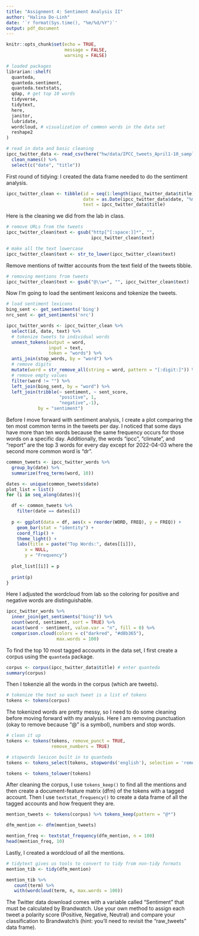 ```yaml
---
title: "Assignment 4: Sentiment Analysis II"
author: "Halina Do-Linh"
date: '`r format(Sys.time(), "%m/%d/%Y")`'
output: pdf_document
---
```


```r
knitr::opts_chunk$set(echo = TRUE,
                      message = FALSE,
                      warning = FALSE)

# loaded packages 
librarian::shelf(
  quanteda,
  quanteda.sentiment,
  quanteda.textstats,
  qdap, # get top 10 words
  tidyverse,
  tidytext,
  here,
  janitor,
  lubridate,
  wordcloud, # visualization of common words in the data set
  reshape2
)

# read in data and basic cleaning
ipcc_twitter_data <- read_csv(here("hw/data/IPCC_tweets_April1-10_sample.csv")) %>% 
  clean_names() %>% 
  select(c("date", "title"))
```

First round of tidying: I created the data frame needed to do the sentiment analysis.  

```r
ipcc_twitter_clean <- tibble(id = seq(1:length(ipcc_twitter_data$title)),
                             date = as.Date(ipcc_twitter_data$date, "%m/%d/%y"),
                             text = ipcc_twitter_data$title)
```

Here is the cleaning we did from the lab in class.

```r
# remove URLs from the tweets
ipcc_twitter_clean$text <- gsub("http[^[:space:]]*", "",
                                ipcc_twitter_clean$text)

# make all the text lowercase 
ipcc_twitter_clean$text <- str_to_lower(ipcc_twitter_clean$text)
```

Remove mentions of twitter accounts from the text field of the tweets tibble.

```r
# removing mentions from tweets 
ipcc_twitter_clean$text <- gsub("@\\w+", "", ipcc_twitter_clean$text)
```

Now I'm going to load the sentiment lexicons and tokenize the tweets.

```r
# load sentiment lexicons
bing_sent <- get_sentiments('bing')
nrc_sent <- get_sentiments('nrc')

ipcc_twitter_words <- ipcc_twitter_clean %>%
  select(id, date, text) %>%
  # tokenize tweets to individual words
  unnest_tokens(output = word,
                input = text,
                token = "words") %>%
  anti_join(stop_words, by = "word") %>%
  # remove digits
  mutate(word = str_remove_all(string = word, pattern = "[:digit:]")) %>%
  # remove empty values
  filter(word != "") %>%
  left_join(bing_sent, by = "word") %>%
  left_join(tribble(~ sentiment, ~ sent_score,
                    "positive", 1,
                    "negative",-1),
            by = "sentiment")
```

Before I move forward with sentiment analysis, I create a plot comparing the ten most common terms in the tweets per day. I noticed that some days have more than ten words because the same frequency occurs for those words on a specific day. Additionally, the words "ipcc", "climate", and "report" are the top 3 words for every day except for 2022-04-03 where the second more common word is "dr".

```r
common_tweets <- ipcc_twitter_words %>% 
  group_by(date) %>% 
  summarize(freq_terms(word, 10))

dates <- unique(common_tweets$date)
plot_list = list()
for (i in seq_along(dates)){

  df <- common_tweets %>%
    filter(date == dates[i])
  
  p <- ggplot(data = df, aes(x = reorder(WORD, FREQ), y = FREQ)) +
    geom_bar(stat = "identity") +
    coord_flip() +
    theme_light() +
    labs(title = paste("Top Words:", dates[[i]]),
       x = NULL,
       y = "Frequency")
  
  plot_list[[i]] = p
  
  print(p)
}
```

\newpage

Here I adjusted the wordcloud from lab so the coloring for positive and negative words are distinguishable. 

```r
ipcc_twitter_words %>%
  inner_join(get_sentiments("bing")) %>%
  count(word, sentiment, sort = TRUE) %>%
  acast(word ~ sentiment, value.var = "n", fill = 0) %>%
  comparison.cloud(colors = c("darkred", "#d8b365"),
                   max.words = 100)
```

To find the top 10 most tagged accounts in the data set, I first create a corpus using the `quanteda` package.

```r
corpus <- corpus(ipcc_twitter_data$title) # enter quanteda
summary(corpus)
```

Then I tokenzie all the words in the corpus (which are tweets).

```r
# tokenize the text so each tweet is a list of tokens
tokens <- tokens(corpus)
```

The tokenized words are pretty messy, so I need to do some cleaning before moving forward with my analysis. Here I am removing punctuation (okay to remove because "@" is a symbol), numbers and stop words. 

```r
# clean it up
tokens <- tokens(tokens, remove_punct = TRUE,
                 remove_numbers = TRUE)

# stopwords lexicon built in to quanteda
tokens <- tokens_select(tokens, stopwords('english'), selection = 'remove') 

tokens <- tokens_tolower(tokens)
```

After cleaning the corpus, I use `tokens_keep()` to find all the mentions and then create a document-feature matrix (dfm) of the tokens with a tagged account. Then I use `textstat_frequency()` to create a data frame of all the tagged accounts and how frequent they are. 

```r
mention_tweets <- tokens(corpus) %>% tokens_keep(pattern = "@*")

dfm_mention <- dfm(mention_tweets)

mention_freq <- textstat_frequency(dfm_mention, n = 100)
head(mention_freq, 10)
```

Lastly, I created a wordcloud of all the mentions.

```r
# tidytext gives us tools to convert to tidy from non-tidy formats
mention_tib <- tidy(dfm_mention)

mention_tib %>%
   count(term) %>%
   with(wordcloud(term, n, max.words = 100))
```

The Twitter data download comes with a variable called “Sentiment” that must be calculated by Brandwatch. Use your own method to assign each tweet a polarity score (Positive, Negative, Neutral) and compare your classification to Brandwatch’s (hint: you’ll need to revisit the “raw_tweets” data frame).

```r

```

